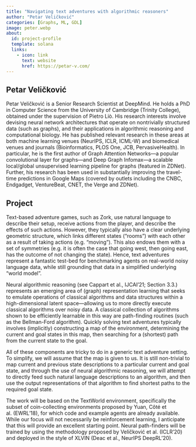 ```yaml
---
title: "Navigating text adventures with algorithmic reasoners"
author: "Petar Veličković"
categories: [Graphs, ML, GDL]
image: peter.webp
about:
  id: project-profile
  template: solana
  links:
    - icon: link
      text: website
      href: https://petar-v.com/
---
```

## Petar Veličković
Petar Veličković is a Senior Research Scientist at DeepMind. He holds a PhD in Computer Science from the University of Cambridge (Trinity College), obtained under the supervision of Pietro Liò. His research interests involve devising neural network architectures that operate on nontrivially structured data (such as graphs), and their applications in algorithmic reasoning and computational biology. He has published relevant research in these areas at both machine learning venues (NeurIPS, ICLR, ICML-W) and biomedical venues and journals (Bioinformatics, PLOS One, JCB, PervasiveHealth). In particular, he is the first author of Graph Attention Networks—a popular convolutional layer for graphs—and Deep Graph Infomax—a scalable local/global unsupervised learning pipeline for graphs (featured in ZDNet). Further, his research has been used in substantially improving the travel-time predictions in Google Maps (covered by outlets including the CNBC, Endgadget, VentureBeat, CNET, the Verge and ZDNet).

## Project
Text-based adventure games, such as Zork, use natural language to describe their setup, receive actions from the player, and describe the effects of such actions. However, they typically also have a clear underlying geometric structure, which links different states ("rooms") with each other as a result of taking actions (e.g. "moving"). This also endows them with a set of symmetries (e.g. it is often the case that going west, then going east, has the outcome of not changing the state). Hence, text adventures represent a fantastic test-bed for benchmarking agents on real-world noisy language data, while still grounding that data in a simplified underlying "world model".

Neural algorithmic reasoning (see Cappart et al., IJCAI'21; Section 3.3.) represents an emerging area of (graph) representation learning that seeks to emulate operations of classical algorithms and data structures within a high-dimensional latent space---allowing us to more directly execute classical algorithms over noisy data. A classical collection of algorithms shown to be efficiently learnable in this way are path-finding routines (such as the Bellman-Ford algorithm). Quickly solving text adventures typically involves (implicitly) constructing a map of the environment, determining the current and goal states in this map, then searching for a (shortest) path from the current state to the goal.

All of these components are tricky to do in a generic text adventure setting. To simplify, we will assume that the map is given to us. It is still non-trivial to map current and previous state descriptions to a particular current and goal state, and through the use of neural algorithmic reasoning, we will attempt to directly feed such natural language descriptions to an algorithm, and then use the output representations of that algorithm to find shortest paths to the required goal state.

The work will be based on the TextWorld environment, specifically the subset of coin-collecting environments proposed by Yuan, Côté et al. (EWRL'18), for which code and example agents are already available. While our focus will not necessarily be reinforcement learning, I anticipate that this will provide an excellent starting point. Neural path-finders will be trained by using the methodology proposed by Veličković et al. (ICLR'20) and deployed in the style of XLVIN (Deac et al., NeurIPS DeepRL'20).